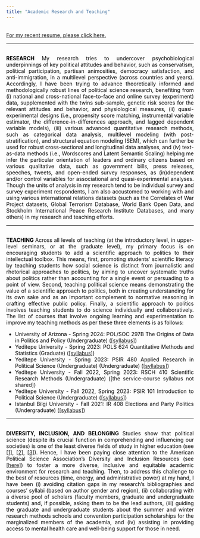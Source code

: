```yaml
---
title: "Academic Research and Teaching"
---
```

<!-- Global site tag (gtag.js) - Google Analytics -->
<script async src="https://www.googletagmanager.com/gtag/js?id=UA-166011945-1"></script>
<script>
  window.dataLayer = window.dataLayer || [];
  function gtag(){dataLayer.push(arguments);}
  gtag('js', new Date());

  gtag('config', 'UA-166011945-1');
</script>


<style>
body {
text-align: justify}
</style>

<br>
<a href="https://www.dropbox.com/s/eaezc5lrlj0vq30/CV.pdf?dl=0">For my recent resume, please click here. </a>

<DIV STYLE="background-color:#000000; height:0.5px; width:100%;">

<br>

<p style="color:black"> <b> RESEARCH </b> My research tries to undercover psychobiological underpinnings of key political attitudes and behavior, such as conservatism, political participation, partisan animosities, democracy satisfaction, and anti-immigration, in a multilevel perspective (across countries and years). Accordingly, I have been trying to advance theoretically informed and methodologically robust lines of political science research, benefiting from  (i) national and cross-national face-to-face and online survey (experiment) data, supplemented with the twins sub-sample, genetic risk scores for the relevant attitudes and behavior, and physiological measures, (ii) quasi-experimental designs (i.e., propensity score matching, instrumental variable estimator, the difference-in-differences approach, and lagged dependent variable models), (iii) various advanced quantitative research methods, such as categorical data analysis, multilevel modeling (with post-stratification), and structural equation modeling (SEM), which can further be used for robust cross-sectional and longitudinal data analyses, and (iv) text-as-data methods (i.e., Wordscores and Latent Semantic Scaling) helping me infer the particular orientation of leaders and ordinary citizens based on various qualitative data, such as government bills, press releases, speeches, tweets, and open-ended survey responses, as (in)dependent and/or control variables for associational and quasi-experimental analyses. Though the units of analysis in my research tend to be individual survey and survey experiment respondents, I am also accustomed to working with and using various international relations datasets (such as the Correlates of War Project datasets, Global Terrorism Database, World Bank Open Data, and Stockholm International Peace Research Institute Databases, and many others) in my research and teaching efforts. </p>

<DIV STYLE="background-color:#000000; height:0.5px; width:100%;">

<br>
<p style="color:black"> <b> TEACHING </b> Across all levels of teaching (at the introductory level, in upper-level seminars, or at the graduate level), my primary focus is on encouraging students to add a scientific approach to politics to their intellectual toolbox. This means, first, promoting students’ scientific literacy by teaching students how social science is distinct from journalistic and rhetorical approaches to politics, by aiming to uncover systematic truths about politics rather than accounting for a single event or persuading to a point of view. Second, teaching political science means demonstrating the value of a scientific approach to politics, both in creating understanding for its own sake and as an important complement to normative reasoning in crafting effective public policy. Finally, a scientific approach to politics involves teaching students to do science individually and collaboratively. The list of courses that involve ongoing learning and experimentation to improve my teaching methods as per these three elements is as follows: </p>

<ul style="color:black" >

  <li> University of Arizona - Spring 2024: POL/SOC 297B The Origins of Data in Politics and Policy (Undergraduate) (<a href="https://www.dropbox.com/scl/fi/cv2aq8wg4nmq9qfiopdrr/POL-297B-Spring-2024.pdf?rlkey=95eaka1wvv4x3c8vhzx7biu60&dl=0">[syllabus]</a>) </li>

  <li> Yeditepe University - Spring 2023: POLS 624 Quantitative Methods and Statistics (Graduate) (<a href="https://www.dropbox.com/scl/fi/ybzxwt328ab1zkvpy9oiu/POLS-624-Syllabus.pdf?rlkey=ato45qj0y3ax0isp71xfaavlp&dl=0">[syllabus]</a>) </li>

  <li> Yeditepe University - Spring 2023: PSIR 480 Applied Research in Political Science (Undergraduate) (Undergraduate) (<a href="https://www.dropbox.com/scl/fi/jxp2f8ielqovykootneyn/PSIR_480.pdf?rlkey=dbl9hw36nprv4wtkgrz4ew5km&dl=0">[syllabus]</a>) </li>

  <li> Yeditepe University - Fall 2022, Spring 2023: RSCH 410 Scientific Research Methods (Undergraduate)  (<a>[the service-course syllabus not shared]</a>) </li>

  <li> Yeditepe University - Fall 2022, Spring 2023: PSIR 101 Introduction to Political Science (Undergraduate) (<a href="https://www.dropbox.com/scl/fi/vw9pta6uzl7il4d1dr363/PSIR_101.pdf?rlkey=6sc91oq3wxgf2e5u42m48i0og&dl=0">[syllabus]</a>) </li>

  <li> Istanbul Bilgi University - Fall 2021: IR 408 Elections and Party Politics (Undergraduate) (<a href="https://www.dropbox.com/scl/fi/qjkl5hj6h591foiinirnf/IR408-Fall-2021-Syllabus.pdf?rlkey=mx2pusj3hy0t95mmyvys72zzs&dl=0">[syllabus]</a>) </li>

</ul>




<DIV STYLE="background-color:#000000; height:0.5px; width:100%;">

<br>
<p style="color:black"> <b> DIVERSITY, INCLUSION, AND BELONGING </b> Studies show that political science (despite its crucial function in comprehending and influencing our societies) is one of the least diverse fields of study in higher education (see <a href="https://doi.org/10.1017/S1049096518000513">[1]</a>, <a href="https://doi.org/10.1017/S1049096518002068">[2]</a>, <a href="https://www.cambridge.org/core/journals/ps-political-science-and-politics/article/abs/leveraging-diversity-in-political-science-for-institutional-and-disciplinary-change/C6F738E3B333BF98DFB75FB6D7383780">[3]</a>). Hence, I have been paying close attention to the American Political Science Association's Diversity and Inclusion Resources (see <a href="https://www.apsanet.org/divresources">[here]</a>) to foster a more diverse, inclusive and equitable academic environment for research and teaching. Then, to address this challenge to the best of resources (time, energy, and administrative power) at my hand, I have been (i) avoiding citation gaps in my research's bibliographies and courses' syllabi (based on author gender and region), (ii) collaborating with a diverse pool of scholars (faculty members, graduate and undergraduate students) and, if possible, asking them to be the lead authors, (iii) guiding the graduate and undergraduate students about the summer and winter research methods schools and convention participation scholarships for the marginalized members of the academia, and (iv) assisting in providing access to mental health care and well-being support for those in need. </p> 

<br>

<!--
<button class="btn btn-primary" data-toggle="collapse" data-target="#Spectra">To access to my recent resume, please click.</button> 
<div id="Spectra" class="collapse">    
<object data="CV.pdf" width="750px" height="750px">
    <embed src="CV.pdf">
    </embed>
</object>
</div>
--> 
